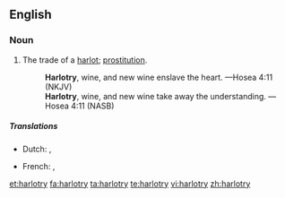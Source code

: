 ==English==

===Noun===
{{en-noun|harlotries|-}}

# The trade of a [[harlot]]; [[prostitution]].
#: '''Harlotry''', wine, and new wine enslave the heart.  —Hosea 4:11 (NKJV)
#: '''Harlotry''', wine, and new wine take away the understanding.  —Hosea 4:11 (NASB)

=====Translations=====
{{trans-top|The trade of a harlot; prostitution.}}
* Dutch: {{t-|nl|hoererij}},{{t+|nl|prostitutie}}
{{trans-mid}}
* French: {{t+|fr|prostitution|f}},{{t-|fr|putasserie|f}}
{{trans-bottom}}

[[et:harlotry]]
[[fa:harlotry]]
[[ta:harlotry]]
[[te:harlotry]]
[[vi:harlotry]]
[[zh:harlotry]]